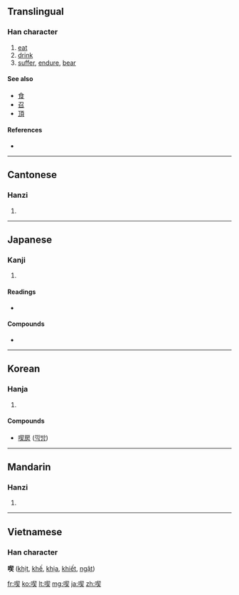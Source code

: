{{also|吃}}
==Translingual==

===Han character===
{{Han char|rn=30|rad=口|as=09|sn=12|four=6703<sub>4</sub>|canj=口手竹大 (RQHK)}}

# [[eat]]
# [[drink]]
# [[suffer]], [[endure]], [[bear]]

====See also====
* [[食]]
* [[召]]
* [[頂]]

====References====
* {{Han ref|kx=0200.190|dkj=03987|dj=0422.030|hdz=10648.070|uh=55AB|ud=21931|bh=B3F0|bd=46064}}

----

==Cantonese==

===Hanzi===
{{yue-hanzi|jyut=|y=hek3}}

# {{defn|Cantonese}}

----

==Japanese==

===Kanji===
{{ja-kanji|grade=c|rs=口09}}

# {{defn|Japanese}}

====Readings====
* {{ja-readings|on=[[きつ]] (kitsu), [[けき]] (keki)|kun=[[くう]] (kuu), [[のむ]] (nomu)}}

====Compounds====
* {{term|喫茶店||tea house|tr=[[きっさてん]], [[kissaten]]|lang=ja}}

----

==Korean==

===Hanja===
{{ko-hanja|hangeul=끽|rv=kkik|mr=kkik|y=kkik}}

# {{defn|Korean}}

====Compounds====
* [[喫房]] ([[끽방]])

----

==Mandarin==

===Hanzi===
{{cmn-hanzi|pin=[[chī]] ([[chi1]]), [[jī]] ([[ji1]])|wg=ch'ih<sup>1</sup>, chi<sup>1</sup>}}

# {{defn|Mandarin}}

----

==Vietnamese==
===Han character===
'''喫''' ([[khịt]], [[khế]], [[khịa]], [[khiết]], [[ngật]])

[[fr:喫]]
[[ko:喫]]
[[lt:喫]]
[[mg:喫]]
[[ja:喫]]
[[zh:喫]]
